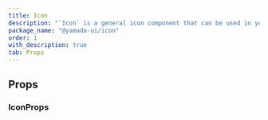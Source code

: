 ```yaml
---
title: Icon
description: "`Icon` is a general icon component that can be used in your projects."
package_name: "@yamada-ui/icon"
order: 1
with_description: true
tab: Props
---
```


## Props

### IconProps

<PropsCard id="icon-_accept" name="_accept" type="CSSUIObject" />

<PropsCard id="icon-_active" name="_active" type="CSSUIObject" />

<PropsCard id="icon-_after" name="_after" type="CSSUIObject" />

<PropsCard id="icon-_anylink" name="_anyLink" type="CSSUIObject" />

<PropsCard id="icon-_autofill" name="_autofill" type="CSSUIObject" />

<PropsCard id="icon-_backdrop" name="_backdrop" type="CSSUIObject" />

<PropsCard id="icon-_before" name="_before" type="CSSUIObject" />

<PropsCard id="icon-_between" name="_between" type="CSSUIObject" />

<PropsCard id="icon-_blank" name="_blank" type="CSSUIObject" />

<PropsCard id="icon-_checked" name="_checked" type="CSSUIObject" />

<PropsCard id="icon-_cue" name="_cue" type="CSSUIObject" />

<PropsCard id="icon-_cueregion" name="_cueRegion" type="CSSUIObject" />

<PropsCard id="icon-_dark" name="_dark" type="CSSUIObject" />

<PropsCard id="icon-_default" name="_default" type="CSSUIObject" />

<PropsCard id="icon-_disabled" name="_disabled" type="CSSUIObject" />

<PropsCard id="icon-_empty" name="_empty" type="CSSUIObject" />

<PropsCard id="icon-_enabled" name="_enabled" type="CSSUIObject" />

<PropsCard id="icon-_end" name="_end" type="CSSUIObject" />

<PropsCard id="icon-_even" name="_even" type="CSSUIObject" />

<PropsCard id="icon-_expanded" name="_expanded" type="CSSUIObject" />

<PropsCard id="icon-_fileselector" name="_fileSelector" type="CSSUIObject" />

<PropsCard id="icon-_filled" name="_filled" type="CSSUIObject" />

<PropsCard id="icon-_first" name="_first" type="CSSUIObject" />

<PropsCard id="icon-_firstletter" name="_firstLetter" type="CSSUIObject" />

<PropsCard id="icon-_firstline" name="_firstLine" type="CSSUIObject" />

<PropsCard id="icon-_focus" name="_focus" type="CSSUIObject" />

<PropsCard id="icon-_focusvisible" name="_focusVisible" type="CSSUIObject" />

<PropsCard id="icon-_focuswithin" name="_focusWithin" type="CSSUIObject" />

<PropsCard id="icon-_fullscreen" name="_fullScreen" type="CSSUIObject" />

<PropsCard id="icon-_grabbed" name="_grabbed" type="CSSUIObject" />

<PropsCard id="icon-_groupaccept" name="_groupAccept" type="CSSUIObject" />

<PropsCard id="icon-_groupactive" name="_groupActive" type="CSSUIObject" />

<PropsCard id="icon-_groupblank" name="_groupBlank" type="CSSUIObject" />

<PropsCard id="icon-_groupchecked" name="_groupChecked" type="CSSUIObject" />

<PropsCard id="icon-_groupdisabled" name="_groupDisabled" type="CSSUIObject" />

<PropsCard id="icon-_groupenabled" name="_groupEnabled" type="CSSUIObject" />

<PropsCard id="icon-_groupexpanded" name="_groupExpanded" type="CSSUIObject" />

<PropsCard id="icon-_groupfocus" name="_groupFocus" type="CSSUIObject" />

<PropsCard
  id="icon-_groupfocusvisible"
  name="_groupFocusVisible"
  type="CSSUIObject"
/>

<PropsCard
  id="icon-_groupfocuswithin"
  name="_groupFocusWithin"
  type="CSSUIObject"
/>

<PropsCard id="icon-_groupgrabbed" name="_groupGrabbed" type="CSSUIObject" />

<PropsCard
  id="icon-_grouphorizontal"
  name="_groupHorizontal"
  type="CSSUIObject"
/>

<PropsCard id="icon-_grouphover" name="_groupHover" type="CSSUIObject" />

<PropsCard id="icon-_groupidle" name="_groupIdle" type="CSSUIObject" />

<PropsCard id="icon-_groupinvalid" name="_groupInvalid" type="CSSUIObject" />

<PropsCard id="icon-_grouploaded" name="_groupLoaded" type="CSSUIObject" />

<PropsCard id="icon-_grouploading" name="_groupLoading" type="CSSUIObject" />

<PropsCard id="icon-_groupoptional" name="_groupOptional" type="CSSUIObject" />

<PropsCard
  id="icon-_groupplaceholdershown"
  name="_groupPlaceholderShown"
  type="CSSUIObject"
/>

<PropsCard id="icon-_grouppressed" name="_groupPressed" type="CSSUIObject" />

<PropsCard id="icon-_groupreadonly" name="_groupReadOnly" type="CSSUIObject" />

<PropsCard
  id="icon-_groupreadwrite"
  name="_groupReadWrite"
  type="CSSUIObject"
/>

<PropsCard id="icon-_groupreject" name="_groupReject" type="CSSUIObject" />

<PropsCard id="icon-_grouprequired" name="_groupRequired" type="CSSUIObject" />

<PropsCard id="icon-_groupselected" name="_groupSelected" type="CSSUIObject" />

<PropsCard
  id="icon-_groupuserinvalid"
  name="_groupUserInvalid"
  type="CSSUIObject"
/>

<PropsCard id="icon-_groupvalid" name="_groupValid" type="CSSUIObject" />

<PropsCard id="icon-_groupvertical" name="_groupVertical" type="CSSUIObject" />

<PropsCard id="icon-_hidden" name="_hidden" type="CSSUIObject" />

<PropsCard id="icon-_holiday" name="_holiday" type="CSSUIObject" />

<PropsCard id="icon-_horizontal" name="_horizontal" type="CSSUIObject" />

<PropsCard id="icon-_hover" name="_hover" type="CSSUIObject" />

<PropsCard id="icon-_idle" name="_idle" type="CSSUIObject" />

<PropsCard id="icon-_indeterminate" name="_indeterminate" type="CSSUIObject" />

<PropsCard id="icon-_inrange" name="_inRange" type="CSSUIObject" />

<PropsCard id="icon-_invalid" name="_invalid" type="CSSUIObject" />

<PropsCard id="icon-_last" name="_last" type="CSSUIObject" />

<PropsCard id="icon-_light" name="_light" type="CSSUIObject" />

<PropsCard id="icon-_link" name="_link" type="CSSUIObject" />

<PropsCard id="icon-_loaded" name="_loaded" type="CSSUIObject" />

<PropsCard id="icon-_loading" name="_loading" type="CSSUIObject" />

<PropsCard id="icon-_marker" name="_marker" type="CSSUIObject" />

<PropsCard id="icon-_mediadark" name="_mediaDark" type="CSSUIObject" />

<PropsCard id="icon-_medialight" name="_mediaLight" type="CSSUIObject" />

<PropsCard
  id="icon-_mediareducemotion"
  name="_mediaReduceMotion"
  type="CSSUIObject"
/>

<PropsCard id="icon-_modal" name="_modal" type="CSSUIObject" />

<PropsCard id="icon-_nativeactive" name="_nativeActive" type="CSSUIObject" />

<PropsCard id="icon-_nativechecked" name="_nativeChecked" type="CSSUIObject" />

<PropsCard
  id="icon-_nativedisabled"
  name="_nativeDisabled"
  type="CSSUIObject"
/>

<PropsCard id="icon-_nativefocus" name="_nativeFocus" type="CSSUIObject" />

<PropsCard
  id="icon-_nativefocusvisible"
  name="_nativeFocusVisible"
  type="CSSUIObject"
/>

<PropsCard
  id="icon-_nativefocuswithin"
  name="_nativeFocusWithin"
  type="CSSUIObject"
/>

<PropsCard id="icon-_nativehidden" name="_nativeHidden" type="CSSUIObject" />

<PropsCard id="icon-_nativehover" name="_nativeHover" type="CSSUIObject" />

<PropsCard
  id="icon-_nativereadonly"
  name="_nativeReadOnly"
  type="CSSUIObject"
/>

<PropsCard id="icon-_nativetarget" name="_nativeTarget" type="CSSUIObject" />

<PropsCard id="icon-_nativevalid" name="_nativeValid" type="CSSUIObject" />

<PropsCard id="icon-_notfirst" name="_notFirst" type="CSSUIObject" />

<PropsCard id="icon-_notlast" name="_notLast" type="CSSUIObject" />

<PropsCard id="icon-_nottarget" name="_notTarget" type="CSSUIObject" />

<PropsCard id="icon-_odd" name="_odd" type="CSSUIObject" />

<PropsCard id="icon-_only" name="_only" type="CSSUIObject" />

<PropsCard id="icon-_optional" name="_optional" type="CSSUIObject" />

<PropsCard id="icon-_outrange" name="_outRange" type="CSSUIObject" />

<PropsCard id="icon-_outside" name="_outside" type="CSSUIObject" />

<PropsCard id="icon-_paused" name="_paused" type="CSSUIObject" />

<PropsCard id="icon-_peeraccept" name="_peerAccept" type="CSSUIObject" />

<PropsCard id="icon-_peeractive" name="_peerActive" type="CSSUIObject" />

<PropsCard id="icon-_peerblank" name="_peerBlank" type="CSSUIObject" />

<PropsCard id="icon-_peerchecked" name="_peerChecked" type="CSSUIObject" />

<PropsCard id="icon-_peerdisabled" name="_peerDisabled" type="CSSUIObject" />

<PropsCard id="icon-_peerenabled" name="_peerEnabled" type="CSSUIObject" />

<PropsCard id="icon-_peerexpanded" name="_peerExpanded" type="CSSUIObject" />

<PropsCard id="icon-_peerfocus" name="_peerFocus" type="CSSUIObject" />

<PropsCard
  id="icon-_peerfocusvisible"
  name="_peerFocusVisible"
  type="CSSUIObject"
/>

<PropsCard
  id="icon-_peerfocuswithin"
  name="_peerFocusWithin"
  type="CSSUIObject"
/>

<PropsCard id="icon-_peergrabbed" name="_peerGrabbed" type="CSSUIObject" />

<PropsCard
  id="icon-_peerhorizontal"
  name="_peerHorizontal"
  type="CSSUIObject"
/>

<PropsCard id="icon-_peerhover" name="_peerHover" type="CSSUIObject" />

<PropsCard id="icon-_peeridle" name="_peerIdle" type="CSSUIObject" />

<PropsCard id="icon-_peerinvalid" name="_peerInvalid" type="CSSUIObject" />

<PropsCard id="icon-_peerloaded" name="_peerLoaded" type="CSSUIObject" />

<PropsCard id="icon-_peerloading" name="_peerLoading" type="CSSUIObject" />

<PropsCard id="icon-_peeroptional" name="_peerOptional" type="CSSUIObject" />

<PropsCard
  id="icon-_peerplaceholdershown"
  name="_peerPlaceholderShown"
  type="CSSUIObject"
/>

<PropsCard id="icon-_peerpressed" name="_peerPressed" type="CSSUIObject" />

<PropsCard id="icon-_peerreadonly" name="_peerReadOnly" type="CSSUIObject" />

<PropsCard id="icon-_peerreadwrite" name="_peerReadWrite" type="CSSUIObject" />

<PropsCard id="icon-_peerreject" name="_peerReject" type="CSSUIObject" />

<PropsCard id="icon-_peerrequired" name="_peerRequired" type="CSSUIObject" />

<PropsCard id="icon-_peerselected" name="_peerSelected" type="CSSUIObject" />

<PropsCard
  id="icon-_peeruserinvalid"
  name="_peerUserInvalid"
  type="CSSUIObject"
/>

<PropsCard id="icon-_peervalid" name="_peerValid" type="CSSUIObject" />

<PropsCard id="icon-_peervertical" name="_peerVertical" type="CSSUIObject" />

<PropsCard id="icon-_picture" name="_picture" type="CSSUIObject" />

<PropsCard id="icon-_placeholder" name="_placeholder" type="CSSUIObject" />

<PropsCard
  id="icon-_placeholdershown"
  name="_placeholderShown"
  type="CSSUIObject"
/>

<PropsCard id="icon-_playing" name="_playing" type="CSSUIObject" />

<PropsCard id="icon-_pressed" name="_pressed" type="CSSUIObject" />

<PropsCard id="icon-_print" name="_print" type="CSSUIObject" />

<PropsCard id="icon-_readonly" name="_readOnly" type="CSSUIObject" />

<PropsCard id="icon-_readwrite" name="_readWrite" type="CSSUIObject" />

<PropsCard id="icon-_reject" name="_reject" type="CSSUIObject" />

<PropsCard id="icon-_required" name="_required" type="CSSUIObject" />

<PropsCard id="icon-_ripple" name="_ripple" type="CSSUIObject" />

<PropsCard id="icon-_scrollbar" name="_scrollbar" type="CSSUIObject" />

<PropsCard
  id="icon-_scrollbarbutton"
  name="_scrollbarButton"
  type="CSSUIObject"
/>

<PropsCard
  id="icon-_scrollbarcorner"
  name="_scrollbarCorner"
  type="CSSUIObject"
/>

<PropsCard
  id="icon-_scrollbarthumb"
  name="_scrollbarThumb"
  type="CSSUIObject"
/>

<PropsCard
  id="icon-_scrollbartrack"
  name="_scrollbarTrack"
  type="CSSUIObject"
/>

<PropsCard
  id="icon-_scrollbartrackpiece"
  name="_scrollbarTrackPiece"
  type="CSSUIObject"
/>

<PropsCard id="icon-_selected" name="_selected" type="CSSUIObject" />

<PropsCard id="icon-_selection" name="_selection" type="CSSUIObject" />

<PropsCard id="icon-_start" name="_start" type="CSSUIObject" />

<PropsCard id="icon-_target" name="_target" type="CSSUIObject" />

<PropsCard id="icon-_today" name="_today" type="CSSUIObject" />

<PropsCard id="icon-_userinvalid" name="_userInvalid" type="CSSUIObject" />

<PropsCard id="icon-_valid" name="_valid" type="CSSUIObject" />

<PropsCard id="icon-_vertical" name="_vertical" type="CSSUIObject" />

<PropsCard id="icon-_visited" name="_visited" type="CSSUIObject" />

<PropsCard id="icon-_weekend" name="_weekend" type="CSSUIObject" />
